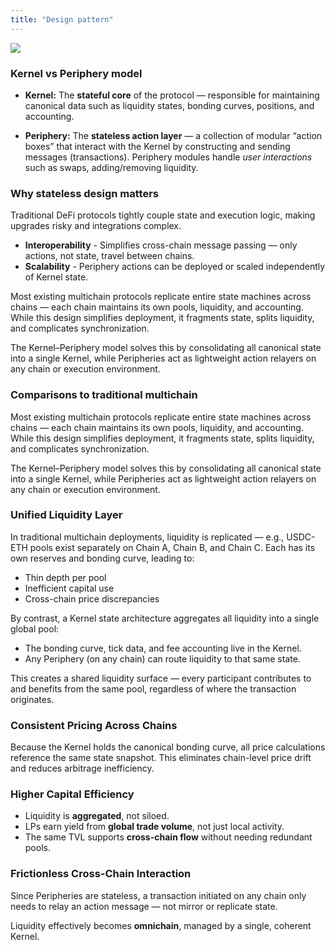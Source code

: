 ```yaml
---
title: "Design pattern"
---
```


<Frame caption="Skate's Infrastructure">
  <img src="/images/architecture/ArchitectureDiagram.png" style={{ borderRadius: '0.5rem' }} />
</Frame>

### Kernel vs Periphery model
- **Kernel:**
    The **stateful core** of the protocol — responsible for maintaining canonical data such as liquidity states, bonding curves, positions, and accounting.

- **Periphery:**
    The **stateless action layer** — a collection of modular “action boxes” that interact with the Kernel by constructing and sending messages (transactions).
    Periphery modules handle *user interactions* such as swaps, adding/removing liquidity.


### Why stateless design matters

Traditional DeFi protocols tightly couple state and execution logic, making upgrades risky and integrations complex.

- **Interoperability** - Simplifies cross-chain message passing — only actions, not state, travel between chains.
- **Scalability** - Periphery actions can be deployed or scaled independently of Kernel state.

Most existing multichain protocols replicate entire state machines across chains — each chain maintains its own pools, liquidity, and accounting. While this design simplifies deployment, it fragments state, splits liquidity, and complicates synchronization.

The Kernel–Periphery model solves this by consolidating all canonical state into a single Kernel, while Peripheries act as lightweight action relayers on any chain or execution environment.


### Comparisons to traditional multichain

Most existing multichain protocols replicate entire state machines across chains — each chain maintains its own pools, liquidity, and accounting. While this design simplifies deployment, it fragments state, splits liquidity, and complicates synchronization.

The Kernel–Periphery model solves this by consolidating all canonical state into a single Kernel, while Peripheries act as lightweight action relayers on any chain or execution environment.


### Unified Liquidity Layer

In traditional multichain deployments, liquidity is replicated — e.g., USDC-ETH pools exist separately on Chain A, Chain B, and Chain C. Each has its own reserves and bonding curve, leading to: 

- Thin depth per pool
- Inefficient capital use
- Cross-chain price discrepancies

By contrast, a Kernel state architecture aggregates all liquidity into a single global pool: 

- The bonding curve, tick data, and fee accounting live in the Kernel.
- Any Periphery (on any chain) can route liquidity to that same state.

This creates a shared liquidity surface — every participant contributes to and benefits from the same pool, regardless of where the transaction originates.

### Consistent Pricing Across Chains

Because the Kernel holds the canonical bonding curve, all price calculations reference the same state snapshot. This eliminates chain-level price drift and reduces arbitrage inefficiency.

### Higher Capital Efficiency

- Liquidity is **aggregated**, not siloed.
- LPs earn yield from **global trade volume**, not just local activity.
- The same TVL supports **cross-chain flow** without needing redundant pools.

### Frictionless Cross-Chain Interaction

Since Peripheries are stateless, a transaction initiated on any chain only needs to relay an action message — not mirror or replicate state.

Liquidity effectively becomes **omnichain**, managed by a single, coherent Kernel.
